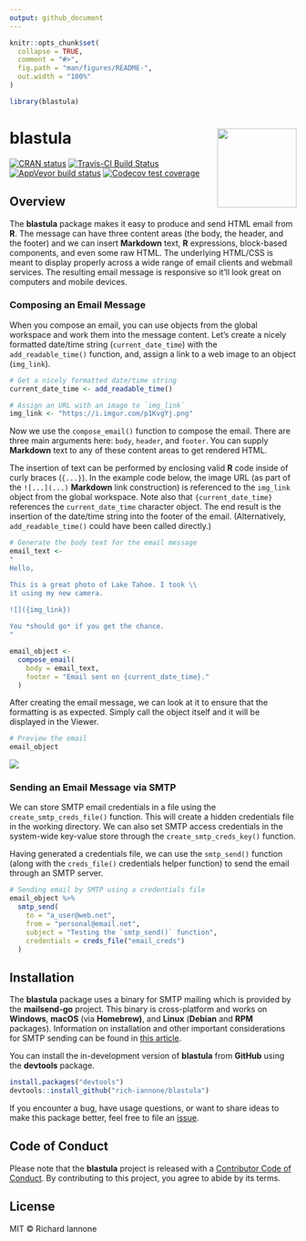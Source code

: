 ```yaml
---
output: github_document
---
```


<!-- README.md is generated from README.Rmd. Please edit that file -->

```r
knitr::opts_chunk$set(
  collapse = TRUE,
  comment = "#>",
  fig.path = "man/figures/README-",
  out.width = "100%"
)
```

```r
library(blastula)
```

# blastula <a href='http://rich-iannone.github.io/blastula/'><img src="man/figures/logo.svg" align="right" height="139px" /></a>

[![CRAN status](https://www.r-pkg.org/badges/version/blastula)](https://CRAN.R-project.org/package=blastula)
[![Travis-CI Build Status](https://travis-ci.org/rich-iannone/blastula.svg?branch=master)](https://travis-ci.org/rich-iannone/blastula)
[![AppVeyor build status](https://ci.appveyor.com/api/projects/status/github/rich-iannone/blastula?branch=master&svg=true)](https://ci.appveyor.com/project/rich-iannone/blastula)
[![Codecov test coverage](https://codecov.io/gh/rich-iannone/blastula/branch/master/graph/badge.svg)](https://codecov.io/gh/rich-iannone/blastula?branch=master)

## Overview

The **blastula** package makes it easy to produce and send HTML email from **R**. The message can have three content areas (the body, the header, and the footer) and we can insert **Markdown** text, **R** expressions, block-based components, and even some raw HTML. The underlying HTML/CSS is meant to display properly across a wide range of email clients and webmail services. The resulting email message is responsive so it'll look great on computers and mobile devices.

### Composing an Email Message

When you compose an email, you can use objects from the global workspace and work them into the message content. Let's create a nicely formatted date/time string (`current_date_time`) with the `add_readable_time()` function, and, assign a link to a web image to an object (`img_link`).

```r
# Get a nicely formatted date/time string
current_date_time <- add_readable_time()

# Assign an URL with an image to `img_link`
img_link <- "https://i.imgur.com/p1KvgYj.png"
```

Now we use the `compose_email()` function to compose the email. There are three main arguments here: `body`, `header`, and `footer`. You can supply **Markdown** text to any of these content areas to get rendered HTML.

The insertion of text can be performed by enclosing valid **R** code inside of curly braces (`{...}`). In the example code below, the image URL (as part of the `![...](...)` **Markdown** link construction) is referenced to the `img_link` object from the global workspace. Note also that `{current_date_time}` references the `current_date_time` character object. The end result is the insertion of the date/time string into the footer of the email. (Alternatively, `add_readable_time()` could have been called directly.)

```r
# Generate the body text for the email message
email_text <- 
"
Hello,

This is a great photo of Lake Tahoe. I took \\
it using my new camera.

![]({img_link})
      
You *should go* if you get the chance.
"

email_object <-
  compose_email(
    body = email_text,
    footer = "Email sent on {current_date_time}."
  )
```

After creating the email message, we can look at it to ensure that the formatting is as expected. Simply call the object itself and it will be displayed in the Viewer.

```r
# Preview the email
email_object
```

<img src="man/figures/rstudio_preview_email.png">

### Sending an Email Message via SMTP

We can store SMTP email credentials in a file using the `create_smtp_creds_file()` function. This will create a hidden credentials file in the working directory. We can also set SMTP access credentials in the system-wide key-value store through the `create_smtp_creds_key()` function.

Having generated a credentials file, we can use the `smtp_send()` function (along with the `creds_file()` credentials helper function) to send the email through an SMTP server.

```r
# Sending email by SMTP using a credentials file
email_object %>%
  smtp_send(
    to = "a_user@web.net",
    from = "personal@email.net",
    subject = "Testing the `smtp_send()` function",
    credentials = creds_file("email_creds")
  )
```

## Installation

The **blastula** package uses a binary for SMTP mailing which is provided by the **mailsend-go** project. This binary is cross-platform and works on **Windows**, **macOS** (via **Homebrew)**, and **Linux** (**Debian** and **RPM** packages). Information on installation and other important considerations for SMTP sending can be found in [this article](https://rich-iannone.github.io/blastula/articles/sending_using_smtp.html).

You can install the in-development version of **blastula** from **GitHub** using the **devtools** package.

```r
install.packages("devtools")
devtools::install_github("rich-iannone/blastula")
```

If you encounter a bug, have usage questions, or want to share ideas to make this package better, feel free to file an [issue](https://github.com/rich-iannone/blastula/issues).

## Code of Conduct

Please note that the **blastula** project is released with a [Contributor Code of Conduct](CODE_OF_CONDUCT.md). By contributing to this project, you agree to abide by its terms.

## License

MIT &copy; Richard Iannone
